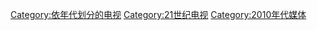 [[Category:依年代划分的电视|Category:依年代划分的电视]]
[[Category:21世纪电视|Category:21世纪电视]]
[[Category:2010年代媒体|Category:2010年代媒体]]